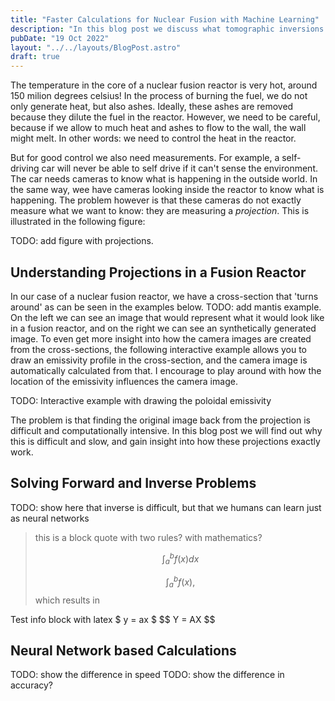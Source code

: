 ```yaml
---
title: "Faster Calculations for Nuclear Fusion with Machine Learning"
description: "In this blog post we discuss what tomographic inversions are, and in what fields we might find them. Solving inverse problems is difficult, so we work through examples, and use an interactive tool to visualize the inversion problem."
pubDate: "19 Oct 2022"
layout: "../../layouts/BlogPost.astro"
draft: true
---
```


The temperature in the core of a nuclear fusion reactor is very hot, around 150 milion degrees celsius! In the process of burning the fuel, we do not only generate heat, but also ashes. Ideally, these ashes are removed because they dilute the fuel in the reactor. However, we need to be careful, because if we allow to much heat and ashes to flow to the wall, the wall might melt. In other words: we need to control the heat in the reactor.

But for good control we also need measurements. For example, a self-driving car will never be able to self drive if it can't sense the environment. The car needs cameras to know what is happening in the outside world. In the same way, wee have cameras looking inside the reactor to know what is happening. The problem however is that these cameras do not exactly measure what we want to know: they are measuring a _projection_. This is illustrated in the following figure:

TODO: add figure with projections.


## Understanding Projections in a Fusion Reactor


In our case of a nuclear fusion reactor, we have a cross-section that 'turns around' as can be seen in the examples below.
TODO: add mantis example.
On the left we can see an image that would represent what it would look like in a fusion reactor, and on the right we can see an synthetically generated image. To even get more insight into how the camera images are created from the cross-sections, the following interactive example allows you to draw an emissivity profile in the cross-section, and the camera image is automatically calculated from that. I encourage to play around with how the location of the emissivity influences the camera image.

TODO: Interactive example with drawing the poloidal emissivity

The problem is that finding the original image back from the projection is difficult and computationally intensive. In this blog post we will find out why this is difficult and slow, and gain insight into how these projections exactly work.

## Solving Forward and Inverse Problems
TODO: show here that inverse is difficult, but that we humans can learn just as neural networks

> this is a block quote
> with two rules?
> with mathematics? 
>
> $$\int_a^b f(x) dx$$
> 
> $$
> \int_a^b f(x),
> $$
> which results in
<InfoBlock>
Test info block
with latex
$ y = ax $
$$
Y = AX
$$
</InfoBlock>

## Neural Network based Calculations
TODO: show the difference in speed
TODO: show the difference in accuracy?
